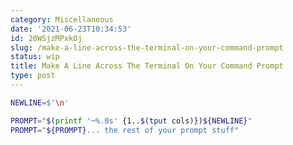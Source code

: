 ```yaml
---
category: Miscellaneous
date: '2021-06-23T10:34:53'
id: 20WSjzMPxkOj
slug: /make-a-line-across-the-terminal-on-your-command-prompt
status: wip
title: Make A Line Across The Terminal On Your Command Prompt
type: post
---
```


```bash
NEWLINE=$'\n'

PROMPT="$(printf '─%.0s' {1..$(tput cols)})${NEWLINE}"
PROMPT="${PROMPT}... the rest of your prompt stuff"
```
